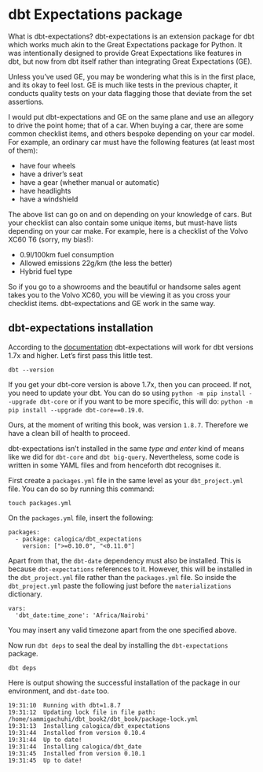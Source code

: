# dbt Expectations package

What is dbt-expectations? dbt-expectations is an extension package for dbt which works much akin to the Great Expectations package for Python. It was intentionally designed to provide Great Expectations like features in dbt, but now from dbt itself rather than integrating Great Expectations (GE).

Unless you've used GE, you may be wondering what this is in the first place, and its okay to feel lost. GE is much like tests in the previous chapter, it conducts quality tests on your data flagging those that deviate from the set assertions. 

I would put dbt-expectations and GE on the same plane and use an allegory to drive the point home; that of a car. When buying a car, there are some common checklist items, and others bespoke depending on your car model. For example, an ordinary car must have the following features (at least most of them):

* have four wheels
* have a driver's seat
* have a gear (whether manual or automatic)
* have headlights
* have a windshield

The above list can go on and on depending on your knowledge of cars. But your checklist can also contain some unique items, but must-have lists depending on your car make. For example, here is a checklist of the Volvo XC60 T6 (sorry, my bias!):

* 0.9l/100km fuel consumption
* Allowed emissions 22g/km (the less the better)
* Hybrid fuel type

So if you go to a showrooms and the beautiful or handsome sales agent takes you to the Volvo XC60, you will be viewing it as you cross your checklist items. dbt-expectations and GE work in the same way.


## dbt-expectations installation

According to the [documentation](https://hub.getdbt.com/calogica/dbt_expectations/latest/) dbt-expectations will work for dbt versions 1.7x and higher. Let's first pass this little test.

```
dbt --version
```

If you get your dbt-core version is above 1.7x, then you can proceed. If not, you need to update your dbt. You can do so using `python -m pip install --upgrade dbt-core` or if you want to be more specific, this will do: `python -m pip install --upgrade dbt-core==0.19.0`.

Ours, at the moment of writing this book, was version `1.8.7`. Therefore we have a clean bill of health to proceed.

dbt-expectations isn't installed in the same *type and enter* kind of means like we did for `dbt-core` and `dbt big-query`. Nevertheless, some code is written in some YAML files and from henceforth dbt recognises it.

First create a `packages.yml` file in the same level as your `dbt_project.yml` file. You can do so by running this command:

```
touch packages.yml
```

On the `packages.yml` file, insert the following:

```
packages:
  - package: calogica/dbt_expectations
    version: [">=0.10.0", "<0.11.0"]
```


Apart from that, the `dbt-date` dependency must also be installed. This is because `dbt-expectations` references to it. However, this will be installed in the `dbt_project.yml` file rather than the `packages.yml` file. So inside the `dbt_project.yml` paste the following just before the `materializations` dictionary.

```
vars:
  'dbt_date:time_zone': 'Africa/Nairobi'
```

You may insert any valid timezone apart from the one specified above.

Now run `dbt deps` to seal the deal by installing the `dbt-expectations` package.

```
dbt deps
```

Here is output showing the successful installation of the package in our environment, and `dbt-date` too.

```
19:31:10  Running with dbt=1.8.7
19:31:12  Updating lock file in file path: /home/sammigachuhi/dbt_book2/dbt_book/package-lock.yml
19:31:13  Installing calogica/dbt_expectations
19:31:44  Installed from version 0.10.4
19:31:44  Up to date!
19:31:44  Installing calogica/dbt_date
19:31:45  Installed from version 0.10.1
19:31:45  Up to date!

```

















